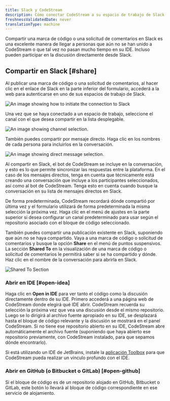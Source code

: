 ```yaml
---
title: Slack y CodeStream
description: Cómo conectar CodeStream a su espacio de trabajo de Slack.
freshnessValidatedDate: never
translationType: machine
---
```








Compartir una marca de código o una solicitud de comentarios en Slack es una excelente manera de llegar a personas que aún no se han unido a CodeStream o que tal vez no pasan mucho tiempo en su IDE. Incluso pueden participar en la discusión directamente desde Slack.

## Compartir en Slack [#share]

Al publicar una marca de código o una solicitud de comentarios, al hacer clic en el enlace de Slack en la parte inferior del formulario, accederá a la web para autenticarse en uno de sus espacios de trabajo de Slack.

<img
  title="Slack basic"
  alt="An image showing how to initiate the connection to Slack"
  src={codestreamCodemarkSlackUnauthenticated}
/>

Una vez que se haya conectado a un espacio de trabajo, seleccione el canal con el que desea compartir en la lista desplegable.

<img
  title="Slack channels"
  alt="An image showing channel selection."
  src={codestreamChooseSlackChannel}
/>

También puedes compartir por mensaje directo. Haga clic en los nombres de cada persona para incluirlos en la conversación.

<img
  title="Slack channels"
  alt="An image showing direct message selection."
  src={codestreamChooseSlackDirectMessage}
/>

Al compartir en Slack, el bot de CodeStream se incluye en la conversación, y esto es lo que permite sincronizar las respuestas entre la plataforma. En el caso de los mensajes directos, tenga en cuenta que técnicamente está creando una conversación que incluye a los participantes seleccionados, así como al bot de CodeStream. Tenga esto en cuenta cuando busque la conversación en su lista de mensajes directos en Slack.

De forma predeterminada, CodeStream recordará dónde compartió por última vez y el formulario utilizará de forma predeterminada la misma selección la próxima vez. Haga clic en el menú de ajustes en la parte superior si desea configurar un canal predeterminado para usar según el repositorio asociado con el bloque de código seleccionado.

También puedes compartir una publicación existente en Slack, suponiendo que aún no se haya compartido. Vaya a una marca de código o solicitud de comentarios y busque la opción <DoNotTranslate>**Share**</DoNotTranslate> en el menú de puntos suspensivos. La sección <DoNotTranslate>**Shared To**</DoNotTranslate> en la visualización de una marca de código o solicitud de comentarios le permitirá saber si se ha compartido y dónde. Haz clic en el nombre de la conversación para abrirla en Slack.

<img
  alt="Shared To Section"
  src={codestreamCodemarkSharedtoSlackChannel}
/>

### Abrir en IDE [#open-idea]

Haga clic en <DoNotTranslate>**Open in IDE**</DoNotTranslate> para ver tanto el código como la discusión directamente dentro de su IDE. Primero accederá a una página web de CodeStream donde elegirá qué IDE abrir. CodeStream recuerda su selección la próxima vez que vea una discusión desde el mismo repositorio. Luego se lo dirigirá al archivo fuente apropiado en su IDE, se desplazará hasta el bloque de código relevante y la discusión se mostrará en el panel CodeStream. Si no tiene ese repositorio abierto en su IDE, CodeStream abre automáticamente el archivo fuente (suponiendo que haya abierto ese repositorio previamente, con CodeStream instalado, para que sepamos dónde encontrarlo).

Si está utilizando un IDE de JetBrains, instale la [aplicación Toolbox](https://www.jetbrains.com/toolbox-app/) para que CodeStream pueda realizar un vínculo profundo con el IDE.

### Abrir en GitHub (o Bitbucket o GitLab) [#open-github]

Si el bloque de código es de un repositorio alojado en GitHub, Bitbucket o GitLab, este botón lo llevará al bloque de código correspondiente en ese servicio de alojamiento.